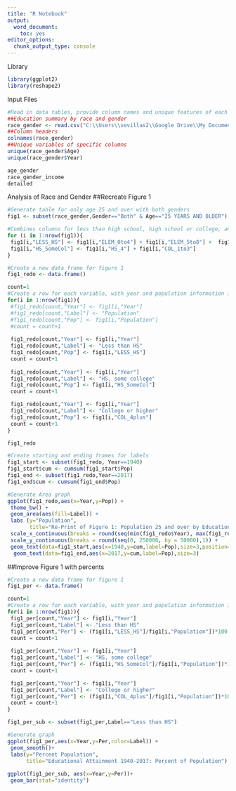 ```yaml
---
title: "R Notebook"
output: 
  word_document: 
    toc: yes
editor_options: 
  chunk_output_type: console
---
```

Library
```r
library(ggplot2)
library(reshape2)
```

Input Files
```r
#Read in data tables, provide column names and unique features of each column
##Education summary by race and gender
race_gender <- read.csv("C:\\Users\\sevillas2\\Google Drive\\My Documents\\Education\\George Mason University\\Stat515\\Re-Design\\Data\\T1_Education_AgeSex(1940-2017).csv", header=TRUE)
##Column headers
colnames(race_gender)
##Unique variables of specific columns
unique(race_gender$Age)
unique(race_gender$Year)

age_gender
race_gender_income
detailed

```

Analysis of Race and Gender
##Recreate Figure 1
```r
#Generate table for only age 25 and over with both genders
fig1 <- subset(race_gender,Gender=="Both" & Age=="25 YEARS AND OLDER")

#Combines columns for less than high school, high school or college, and college and above 
for (i in 1:nrow(fig1)){
 fig1[i,"LESS_HS"] <- fig1[i,"ELEM_0to4"] + fig1[i,"ELEM_5to8"] +  fig1[i,"HS_1to3"]
 fig1[i,"HS_SomeCol"] <- fig1[i,"HS_4"] + fig1[i,"COL_1to3"]
}

#Create a new data frame for figure 1
fig1_redo <- data.frame()

count=1
#Create a row for each variable, with year and population information included
for(i in 1:nrow(fig1)){
 #fig1_redo[count,"Year"] <- fig1[i,"Year"]
 #fig1_redo[count,"Label"] <- "Population"
 #fig1_redo[count,"Pop"] <- fig1[i,"Population"]
 #count = count+1
 
 fig1_redo[count,"Year"] <- fig1[i,"Year"]
 fig1_redo[count,"Label"] <- "Less than HS"
 fig1_redo[count,"Pop"] <- fig1[i,"LESS_HS"]
 count = count+1
 
 fig1_redo[count,"Year"] <- fig1[i,"Year"]
 fig1_redo[count,"Label"] <- "HS, some college"
 fig1_redo[count,"Pop"] <- fig1[i,"HS_SomeCol"]
 count = count+1

 fig1_redo[count,"Year"] <- fig1[i,"Year"]
 fig1_redo[count,"Label"] <- "College or higher"
 fig1_redo[count,"Pop"] <- fig1[i,"COL_4plus"]
 count = count+1
}

fig1_redo 

#Create starting and ending frames for labels
fig1_start <- subset(fig1_redo, Year==1940)
fig1_start$cum <- cumsum(fig1_start$Pop)
fig1_end <- subset(fig1_redo,Year==2017)
fig1_end$cum <- cumsum(fig1_end$Pop)

#Generate Area graph
ggplot(fig1_redo,aes(x=Year,y=Pop)) +
 theme_bw() +
 geom_area(aes(fill=Label)) + 
 labs (y="Population", 
       title="Re-Print of Figure 1: Population 25 and over by Educational Attainment 1940-2017") +
 scale_x_continuous(breaks = round(seq(min(fig1_redo$Year), max(fig1_redo$Year), by = 5),1)) +
 scale_y_continuous(breaks = round(seq(0, 250000, by = 50000),1)) +
 geom_text(data=fig1_start,aes(x=1940,y=cum,label=Pop),size=3,position="jitter")+
  geom_text(data=fig1_end,aes(x=2017,y=cum,label=Pop),size=3)
```

##Improve Figure 1 with percents
```r
#Create a new data frame for figure 1
fig1_per <- data.frame()

count=1
#Create a row for each variable, with year and population information included
for(i in 1:nrow(fig1)){
 fig1_per[count,"Year"] <- fig1[i,"Year"]
 fig1_per[count,"Label"] <- "Less than HS"
 fig1_per[count,"Per"] <- (fig1[i,"LESS_HS"]/fig1[i,"Population"])*100
 count = count+1
 
 fig1_per[count,"Year"] <- fig1[i,"Year"]
 fig1_per[count,"Label"] <- "HS, some college"
 fig1_per[count,"Per"] <- (fig1[i,"HS_SomeCol"]/fig1[i,"Population"])*100
 count = count+1

 fig1_per[count,"Year"] <- fig1[i,"Year"]
 fig1_per[count,"Label"] <- "College or higher"
 fig1_per[count,"Per"] <- (fig1[i,"COL_4plus"]/fig1[i,"Population"])*100
 count = count+1
}

fig1_per_sub <- subset(fig1_per,Label=="Less than HS")

#Generate graph
ggplot(fig1_per,aes(x=Year,y=Per,color=Label)) +
 geom_smooth()+
 labs(y="Percent Population",
      title="Educational Attainment 1940-2017: Percent of Population")
 
ggplot(fig1_per_sub, aes(x=Year,y=Per))+
 geom_bar(stat="identity")


```
